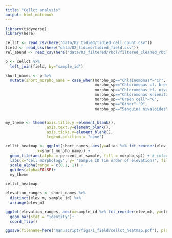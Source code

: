 ```yaml
---
title: "Cellct analysis"
output: html_notebook
---
```


```r
library(tidyverse)
library(here)
```

```r
cellct <- read_csv(here("data/02_tidied/tidied.cell_count.csv"))
field <- read_csv(here("data/02_tidied/tidied_field.csv"))
rel_abund <- read_csv(here("data/03_filtered/rbcl/filtered_cleaned_rbcl_rel_abund.csv"))
```

```r
p <- cellct %>% 
  left_join(field, by="sample_id")

short_names <- p %>% 
  mutate(short_morpho_name = case_when(morpho_sp=="Chlainomonas"~"Cr",
                                       morpho_sp=="Chloromonas cf. brevispina"~"Cb",
                                       morpho_sp=="Chloromonas cf. nivalis"~"Cn",
                                       morpho_sp=="Chloromonas krienitzii"~"Ck",
                                       morpho_sp=="Green cell"~"G",
                                       morpho_sp=="Other"~"O",
                                       morpho_sp=="Sanguina nivaloides"~"Sn"))


my_theme <- theme(axis.title.y =element_blank(),
                  axis.text.y=element_blank(),
                  axis.ticks.y=element_blank(), 
                  legend.position = "none")

cellct_heatmap <- ggplot(short_names, aes(y=alias %>% fct_reorder(elev_m), 
              x=short_morpho_name)) +
  geom_tile(aes(alpha = percent_of_sample, fill = morpho_sp)) + # color = "white" %>% fct_reorder(morpho_order)
  labs(x="Cell morphology", y= "Sample ID (in order of elevation)", fill = "Cell morphology", alpha="Relative abundance") +
  scale_alpha(range = c(0.1, 1)) +
  guides(alpha=FALSE)+
  my_theme

cellct_heatmap
```

```r
elevation_ranges <- short_names %>% 
  distinct(elev_m, sample_id) %>% 
  arrange(elev_m)

ggplot(elevation_ranges, aes(x=sample_id %>% fct_reorder(elev_m), y=elev_m))+
  geom_bar(stat = "identity")+
  coord_flip()
```



```r
ggsave(filename=here("manuscript/figs/1_field/cellct_heatmap.pdf"), plot=cellct_heatmap, height = 7, width = 2)
```

